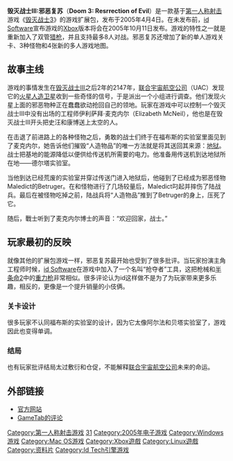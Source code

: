 {{noteTA
|G1=Games
}}
{{Infobox VG
|title  = Doom 3
| image = File:Doom3_roebox.jpg
|developer = [[id_Software|id Software]]<br /> [[Nerve_Software|Nerve Software]]
|publisher = [[Activision|Activision]]
|designer = 
|engine = [[id_Tech_4|id Tech 4]]
|released = 2005年4月4日（PC版）<br />2005年10月11日（Xbox版）
|genre = [[第一人称射击游戏|第一人称射击游戏]]
|modes = [[单人|单人]], [[多人对战|多人对战]]
|platforms = [[IBM_PC_compatible|PC]] ([[Microsoft_Windows|Windows]] / [[Linux|Linux]]), [[Apple_Macintosh|Mac]], [[Xbox|Xbox]]
}}

'''毁灭战士III:邪恶复苏'''（'''Doom 3: Resrrection of Evil'''）是一款基于[[第一人称射击|第一人称射击]]游戏《[[毁灭战士3|毁灭战士3]]》的游戏扩展包，发布于2005年4月4日。在未发布前，[[id_Software|id Software]]宣布游戏的[[Xbox|Xbox]]版本将会在2005年10月11日发布。游戏的特性之一就是重新加入了双管[[猎枪|猎枪]]，并且支持最多8人对战。邪恶复苏还增加了新的单人游戏关卡、3种怪物和4张新的多人游戏地图。

==故事主线==

游戏的事情发生在[[毁灭战士III|毁灭战士III]]之后2年的2147年，[[联合宇宙航空公司|联合宇宙航空公司]]（UAC）发现它的[[火星|火星]][[人造卫星|人造卫星]]收到一些奇怪的信号，于是派出一个小组进行调查。他们发现火星上面的邪恶物种正在蠢蠢欲动抢回自己的领地。玩家在游戏中可以控制一个毁灭战士III中没有出场的工程师伊利萨拜·麦克内尔（Elizabeth McNeil），他也是在毁灭战士III开头把史汪和康博送上太空的人。

在击退了前进路上的各种怪物之后，勇敢的战士们终于在福布斯的实验室里面见到了麦克内尔，她告诉他们摧毁“人造物品”的唯一方法就是将其送回其来源：[[地狱|地狱]]。战士把基地的能源降低以便供给传送机所需要的电力。他准备用传送机到达地狱所在地——德尔塔实验室。

当他到达已经荒废的实验室并穿过传送门进入地狱后，他碰到了已经成为邪恶怪物Maledict的Betruger。在和怪物进行了几场较量后，Maledict叼起并摔伤了陆战兵。最后在被怪物吃掉之前，陆战兵将“人造物品”推到了Betruger的身上，压死了它。

随后，戰士听到了麦克内尔博士的声音：“欢迎回家，战士。”

==玩家最初的反映==
就像其他的扩展包游戏一样，邪恶复苏最开始也受到了很多批评。当玩家扮演主角工程师时候，[[id_Software|id Software]]在游戏中加入了一个名叫“抢夺者”工具，这把枪械和[[半条命2|半条命2]]中的[[重力枪|重力枪]]非常相似。很多评论认为id这样做不是为了为玩家带来更多乐趣，相反的，更像是一个提升销量的小伎俩。

===关卡设计===
很多玩家不认同福布斯的实验室的设计，因为它太像阿尔法和贝塔实验室了，游戏因此也变得单调。

===结局===
也有玩家批评结局太过敷衍和仓促，不能解释[[联合宇宙航空公司|联合宇宙航空公司]]未来的命运。

==外部链接==
* [http://www.doom3.com/ 官方网站] {{Wayback|url=http://www.doom3.com/ |date=20080104193225 }}
* [https://web.archive.org/web/20060903215643/http://www.gametab.com/pc/doom.3.resurrection.of.evil/3797/ GameTab的评论]

{{毁灭战士}}

{{DEFAULTSORT:Doom 3, Resrrection of Evil}}
[[Category:第一人称射击游戏|Category:第一人称射击游戏]]
[[Category:毀滅戰士系列電子遊戲|31]]
[[Category:2005年电子游戏|Category:2005年电子游戏]]
[[Category:Windows游戏|Category:Windows游戏]]
[[Category:Mac_OS游戏|Category:Mac OS游戏]]
[[Category:Xbox遊戲|Category:Xbox遊戲]]
[[Category:Linux遊戲|Category:Linux遊戲]]
[[Category:资料片|Category:资料片]]
[[Category:Id_Tech引擎游戏|Category:Id Tech引擎游戏]]